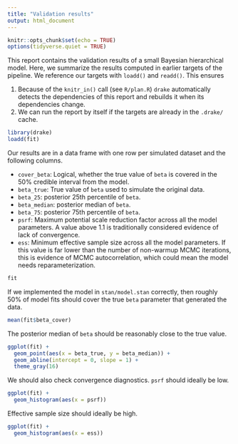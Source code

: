 ```yaml
---
title: "Validation results"
output: html_document
---
```


```r
knitr::opts_chunk$set(echo = TRUE)
options(tidyverse.quiet = TRUE)
```

This report contains the validation results of a small Bayesian hierarchical model. Here, we summarize the results computed in earlier targets of the pipeline. We reference our targets with `loadd()` and `readd()`. This ensures

1. Because of the `knitr_in()` call (see `R/plan.R`) `drake` automatically detects the dependencies of this report and rebuilds it when its dependencies change.
1. We can run the report by itself if the targets are already in the `.drake/` cache.

```r
library(drake)
loadd(fit)
```

Our results are in a data frame with one row per simulated dataset and the following columns.

* `cover_beta`: Logical, whether the true value of `beta`
  is covered in the 50% credible interval from the model.
* `beta_true`: True value of `beta` used to simulate the original data.
* `beta_25`: posterior 25th percentile of `beta`.
* `beta_median`: posterior median of `beta`.
* `beta_75`: posterior 75th percentile of `beta`.
* `psrf`: Maximum potential scale reduction factor across all the model parameters. A value above 1.1 is traditionally considered evidence of lack of convergence.
* `ess`: Minimum effective sample size across all the model parameters. If this value is far lower than the number of non-warmup MCMC iterations, this is evidence of MCMC autocorrelation, which could mean the model needs reparameterization.

```r
fit
```

If we implemented the model in `stan/model.stan` correctly, then roughly 50% of model fits should cover the true `beta` parameter that generated the data.

```r
mean(fit$beta_cover)
```

The posterior median of `beta` should be reasonably close to the true value.

```r
ggplot(fit) +
  geom_point(aes(x = beta_true, y = beta_median)) +
  geom_abline(intercept = 0, slope = 1) +
  theme_gray(16)
```

We should also check convergence diagnostics. `psrf` should ideally be low.

```r
ggplot(fit) +
  geom_histogram(aes(x = psrf))
```

Effective sample size should ideally be high.

```r
ggplot(fit) +
  geom_histogram(aes(x = ess))
```

